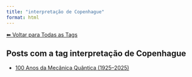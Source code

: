 ```yaml
---
title: "interpretação de Copenhague"
format: html
---
```


[⬅ Voltar para Todas as Tags](../tags.qmd)

## Posts com a tag **interpretação de Copenhague**

- [100 Anos da Mecânica Quântica (1925–2025)](/posts/fisica/100-anos-mecanica-quantica.html)
